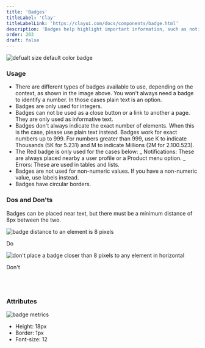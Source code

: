 ```yaml
---
title: 'Badges'
titleLabel: 'Clay'
titleLabelLink: 'https://clayui.com/docs/components/badge.html'
description: 'Badges help highlight important information, such as notifications or new and unread messages.'
order: 203
draft: false
---
```



![defualt size default color badge](/images/lexicon/Badges.png)

### Usage

-   There are different types of badges available to use, depending on the context, as shown in the image above. You won't always need a badge to identify a number. In those cases plain text is an option.
-   Badges are only used for integers.
-   Badges can not be used as a close button or a link to another a page. They are only used as informative text.
-   Badges don't always indicate the exact number of elements. When this is the case, please use plain text instead. Badges work for exact numbers up to 999. For numbers greater than 999, use K to indicate Thousands (5K for 5.231) and M to indicate Millions (2M for 2.100.523).
-   The Red badge is only used for the cases below:
    _ Notifications: These are always placed nearby a user profile or a Product menu option.
    _ Errors: These are used in tables and lists.
-   Badges are not used for non-numeric values. If you have a non-numeric value, use labels instead.
-   Badges have circular borders.

### Dos and Don'ts

Badges can be placed near text, but there must be a minimum distance of 8px between the two.

<Grid variant='smallCards' >
	<Box>
		<div class="image-container">
			<img
				src="/images/lexicon/BadgeDoDistance.png"
				alt="badge distance to an element is 8 pixels"
			/>
		</div>
		<p class="do">Do</p>
	</Box>
	<Box>
		<div class="image-container">
			<img
				src="/images/lexicon/BadgeDontDistance.png"
				alt="don't place a badge closer than 8 pixels to any element in horizontal"
			/>
		</div>
		<p class="dont">Don't</p>
	</Box>
</Grid>

<br/>
<br/>

### Attributes

![badge metrics](/images/lexicon/BadgesMetrics.png)

-   Height: 18px
-   Border: 1px
-   Font-size: 12
